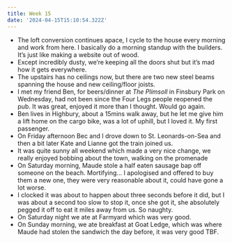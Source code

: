 ```yaml
---
title: Week 15
date: '2024-04-15T15:10:54.322Z'
---
```


- The loft conversion continues apace, I cycle to the house every morning and work from here. I basically do a morning standup with the builders. It’s just like making a website out of wood.
- Except incredibly dusty, we’re keeping all the doors shut but it’s mad how it gets everywhere.
- The upstairs has no ceilings now, but there are two new steel beams spanning the house and new ceiling/floor joists.
- I met my friend Ben, for beers/dinner at _The Plimsoll_ in Finsbury Park on Wednesday, had not been since the Four Legs people reopened the pub. It was great, enjoyed it more than I thought. Would go again.
- Ben lives in Highbury, about a 15mins walk away, but he let me give him a lift home on the cargo bike, was a lot of uphill, but I loved it. My first passenger.
- On Friday afternoon Bec and I drove down to St. Leonards-on-Sea and then a bit later Kate and Lianne got the train joined us.
- It was quite sunny all weekend which made a very nice change, we really enjoyed bobbing about the town, walking on the promenade
- On Saturday morning, Maude stole a half eaten sausage bap off someone on the beach. Mortifying... I apologised and offered to buy them a new one, they were very reasonable about it, could have gone a lot worse.
- I clocked it was about to happen about three seconds before it did, but I was about a second too slow to stop it, once she got it, she absolutely pegged it off to eat it miles away from us. So naughty.
- On Saturday night we ate at Farmyard which was very good.
- On Sunday morning, we ate breakfast at Goat Ledge, which was where Maude had stolen the sandwich the day before, it was very good TBF.
